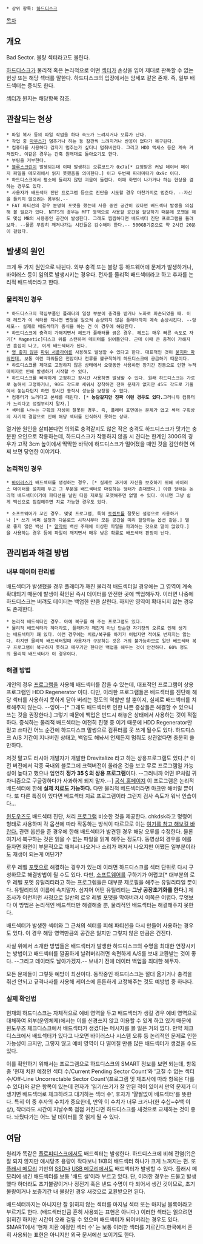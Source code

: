  * 상위 항목: [[하드디스크]]

[[목차]]
== 개요 ==
Bad Sector. 불량 섹터라고도 불린다.

[[하드디스크]]가 물리적 혹은 논리적으로 어떤 [[섹터]]가 손상을 입어 제대로 판독할 수 없는 현상 또는 해당 섹터를 말한다. 하드디스크의 입장에서는 암세포 같은 존재. 즉, 일부 배드섹터는 증식도 한다.

[[섹터]]가 뭔지는 해당항목 참조.

== 관찰되는 현상 ==
 * 파일 복사 등의 파일 작업을 하다 속도가 느려지거나 오류가 난다.
 * 작업 중 [[마우스]]가 멈추거나 하는 등 잠깐씩 느려지거나 반응이 없다가 복구된다.
 * 컴퓨터를 사용하다 갑자기 멈추는가 싶더니 멈춰버린다. 그리고 HDD 액세스 등은 계속 켜져있다. 이같은 경우는 간혹 원래대로 돌아오기도 한다. 
 * 부팅을 거부한다.
 * [[블루스크린]]이 발생되는데 이때 발생하는 오류코드가 0x7a[* 요청받은 커널 데이터 페이지 파일을 메모리에서 읽지 못했음을 의미한다.] 이고 두번째 파라미터가 0x9c 이다.
 * 하드디스크에서 평소에 들리지 않던 괴음이 들린다. 이때 화면이 나가거나 하는 현상을 겸하는 경우도 있다.
 * 사용자가 배드섹터 진단 프로그램 등으로 진단을 시도할 경우 마찬가지로 멈춘다. --자신을 들키지 않으려는 몸부림.--
 * FAT 파티션의 경우 분명히 포맷을 했는데 사용 중인 공간이 있다면 배드섹터 발생을 의심해 볼 필요가 있다. NTFS의 경우는 MFT 영역으로 사용할 공간을 할당하기 때문에 포맷을 해도 몇십 MB의 사용중인 공간이 발생한다. 그래도 찜찜하다면 배드섹터 진단 프로그램을 돌려보자. --물론 무참히 깨져나가는 시간들은 감수해야 한다.-- 500GB기준으로 약 2시간 20분이 걸렸다. 

== 발생의 원인 ==
크게 두 가지 원인으로 나뉜다. 외부 충격 또는 불량 등 하드웨어에 문제가 발생하거나, 바이러스 등이 임의로 발생시키는 경우다. 전자를 물리적 배드섹터라고 하고 후자를 논리적 배드섹터라고 한다.

=== 물리적인 경우 ===
 * 하드디스크의 핵심부품인 플래터의 일정 부분이 충격을 받거나 노화로 파손되었을 때. 이때 헤드가 이 섹터를 지나면 변형을 일으켜 손상되지 않은 플래터까지 계속 손상시킨다. --암세포-- 실제로 배드섹터가 증식을 하는 건 이 경우에 해당한다.
 * 하드디스크에 충격이 가해지면서 헤드가 플래터를 긁은 경우. 헤드는 매우 빠른 속도로 자기[* Magnetic]디스크 위를 스캔하며 데이터를 읽어들인다. 근데 이때 큰 충격이 가해지면 흠집이 나고, 이게 배드섹터가 된다.
 * [[영 좋지 않은]] [[파워 서플라이]]를 사용해도 발생할 수 있다고 한다. 대표적인 것이 [[묻지마 파워]]인데, 보통 이런 파워들은 전압이나 전류를 불규칙하게 하드디스크에 공급하기 때문이다.
 * 하드디스크를 제대로 고정하지 않은 상태에서 오랫동안 사용하면 장기간 진동으로 인한 누적데미지로 인해 발생하기 시작할 수 있다.
 * 하드디스크를 삐딱하게 고정하고 장시간 사용하면 발생할 수 있다. 원래 하드디스크는 가로로 눕혀서 고정하거나, 90도 각도로 세워서 장착하면 전혀 문제가 없지만 45도 각도로 기울여서 놓는다던지 하면 장시간 동작시 성능을 보장할 수 없다.
 * 컴퓨터가 느리다고 본체를 때린다. [* '''농담같지만 진짜 이런 경우도 있다.'''그러니까 컴퓨터가 느리다고 성질부리지 말자.]
 * 섹터를 나누는 구획의 자성이 잘못된 경우. 즉, 플래터 표면에는 문제가 없고 섹터 구획상의 자기적 결함으로 인해 해당 섹터를 인식하지 못하는 상태.

열거한 원인을 살펴본다면 의외로 충격같지도 않은 작은 충격도 하드디스크가 맛가는 충분한 요인으로 작용하는데, 하드디스크가 작동하지 않을 시 견디는 한계인 300G의 경우가 고작 3cm 높이에서 딱딱한 바닥에 하드디스크가 떨어졌을 때인 것을 감안하면 어찌 보면 당연한 이야기다.

=== 논리적인 경우 ===
 * [[바이러스]]가 배드섹터를 생성하는 경우. [* 실제로 과거에 자신을 보호하기 위해 바이러스 데이터를 설치해 두고 그 부분을 배드섹터로 마킹하는 형태가 존재했다.] 이런 형태는 논리적 배드섹터이기에 파티션을 날린 다음 제로필 포맷해주면 없앨 수 있다. 아니면 그냥 쉽게 백신으로 점검해주면 치료 가능한 경우도 있다.

 * 소프트웨어가 꼬인 경우. 몇몇 프로그램, 특히 [[토렌트]]를 잘못된 설정으로 사용하거나 [* 쓰기 버퍼 설정과 다운로드 시작시부터 모든 공간을 미리 할당하는 옵션 같은.] 별로 좋지 않은 백신 [* [[알약]]이 백신 주제에 이상한 파일을 파괴하는 것으로 말이 많았다.]을 사용하는 경우 등에 파일이 깨지면서 매우 낮은 확률로 배드섹터 판정이 난다.

== 관리법과 해결 방법 ==
=== 내부 데이터 관리법 ===
배드섹터가 발생했을 경우 플래터가 깨진 물리적 배드섹터일 경우에는 그 영역이 계속 확대되기 때문에 발생이 확인된 즉시 데이터를 안전한 곳에 백업해두자. 이러면 나중에 하드디스크는 버려도 데이터는 백업한 만큼 살린다. 하지만 영역이 확대되지 않는 경우도 존재한다.

 * 논리적 배드섹터인 경우. 아예 복구를 해 주는 프로그램도 있다.
 * 물리적 배드섹터라 하더라도, 플래터가 깨진게 아닌 단순한 자기장의 오류로 인해 생기는 배드섹터가 꽤 있다. 이런 경우에는 치료/복구를 하기가 어렵지만 적어도 번지지는 않는다. 하지만 물리적 배드섹터일때 사용자가 구분하는 것은 거의 불가능하므로 일단 베드섹터 복구 프로그램이 복구하지 못하고 메꾸기만 한다면 백업을 해두는 것이 안전하다. 60% 정도의 물리적 배드섹터가 이 경우이다.

=== 해결 방법 ===
개인의 경우 [[프로그램]]을 사용해 배드섹터를 잡을 수 있는데, 대표적인 프로그램이 상용프로그램인 HDD Regenerator 이다. 다만, 이러한 프로그램들은 배드섹터를 진단해 해당 섹터를 사용하지 못하게 닫아 버리는 정도의 역할만 할 뿐이지, 실제로 배드섹터를 치료해주지 않는다. --잉여--[* 그래도 배드섹터로 인한 나쁜 증상들은 해결할 수 있으니 쓰는 것을 권장한다.]
그렇기 때문에 백업은 반드시 해놓은 상태에서 사용하는 것이 적절하다. 증식하는 물리적 배드섹터는 여전히 진행 중 이기 때문에 HDD Regenerator만 믿고 쓰다간 어느 순간에 하드디스크 말썽으로 컴퓨터를 못 쓰게 될수도 있다. 하드디스크 A/S 기간이 지나버린 상태고, 백업도 해놔서 언제든지 멈춰도 상관없다면 충분히 쓸 만하다.

저것 말고도 러시아 개발자가 개발한 Drevitalize 라고 하는 상용프로그램도 있다.[* 이전 버전에서 각종 국내외 블로그에 크랙버전이 올라온 것을 보고 무료 프로그램일 가능성이 높다고 했으나 엄연히 '''정가 35＄의 상용 프로그램'''이다. --그러니까 어떤 IP처럼 귀차니즘으로 구글링하다가 사과하게 되지 말자.--] [http://www.piotrkn22.republika.pl/drev/index.html 공식 홈페이지] 이 프로그램은 논리적 베드섹터에 한해 '''실제 치료도 가능하다.''' 다만 물리적 베드섹터라면 마크만 해버릴 뿐이다. 또 다른 특징이 있다면 베드섹터 치료 프로그램이라 그런지 검사 속도가 워낙 안습이다...

[[윈도우즈]]도 배드섹터 진단, 처리 [[프로그램]] 비슷한 것을 제공한다. chkdsk라고 명령어 형태로 사용하며 각 옵션에 따라 작동하는 방식이 다르므로 이는 [http://kasua.namoweb.net/zb41pl4/bbs/skin/ggambo7002_board/print.php?id=tip&no=96 여기를 참고 해보길 바란다.] 관련 옵션을 준 경우에 한해 배드섹터가 발견된 경우 해당 오류를 수정한다. 물론 여기서 복구하는 것은 읽을 수 없는 파일을 읽게 해주는 정도다. 동영상의 경우를 예를 들자면 화면이 부분적으로 깨져서 나오거나 소리가 깨져서 나오지만 어쨌든 일부분이라도 재생이 되는게 어딘가?

로우 레벨 [[포맷]]으로 해결하는 경우가 있는데 이러면 하드디스크를 섹터 단위로 다시 구성하므로 해결방법이 될 수도 있다. 다만, [[소프트웨어]]를 구하기가 어렵고[* 대부분의 로우 레벨 포멧 유틸리티라고 하는 프로그렘들은 대부분 제로필을 해주는 유틸리티일 뿐이다. 유틸리티의 이름에 속지말자. 심지어 어떤 유틸리티는 '''그냥 공장초기화를 한다.'''] 제조사가 이런저런 사정으로 일반의 로우 레벨 포맷을 막아버려서 이쪽은 어렵다. 무엇보다 이 방법은 논리적인 배드섹터만 해결해줄 뿐, 물리적인 배드섹터는 해결해주지 못한다.

배드섹터가 발생한 섹터와 그 근처의 섹터를 피해 파티션을 다시 만들어 사용하는 경우도 있다. 이 경우 해당 영역만큼의 공간은 잃지만 그렇지 않은 만큼은 건진다.

사실 위에서 소개한 방법들은 배드섹터가 발생한 하드디스크의 수명을 최대한 연장시키는 방법이고 배드섹터를 깔끔하게 날려버리려면 속편하게 A/S를 보내 교환받는 것이 좋다. --그리고 데이터도 날아가겠지.-- 보내기 전에 데이터 백업을 최대한 해두자.

모든 문제들이 그렇듯 예방이 최선이다. 동작중인 하드디스크는 절대 옮기거나 충격을 줘선 안되고 규격나사를 사용해 케이스에 튼튼하게 고정해주는 것도 예방법 중 하나다.

=== 실제 확인법 ===
현재의 하드디스크는 자체적으로 예비 영역을 두고 배드섹터가 생길 경우 예비 영역으로 대체하여 외부(운영체제)에서는 이를 신경쓰지 않고 이용할 수 있게 하고 있기 때문에 윈도우즈 체크디스크에서 배드섹터가 생겼다는 메시지를 볼 일은 거의 없다. 만약 체크디스크에서 배드섹터가 있다고 나오면 바이러스나 시스템 오류 등 논리적인 문제로 인한 가능성이 크지만, 그렇지 않고 예비 영역이 다 떨어질 만큼 많은 배드섹터가 생겼을 수도 있다.

이를 확인하기 위해서는 프로그램으로 하드디스크의 SMART 정보를 보면 되는데, 항목 중 '현재 치환 예정인 섹터 수/Current Pending Sector Count'와 '고칠 수 없는 섹터 수/Off-Line Uncorrectable Sector Count'(프로그램 및 제조사에 따라 항목은 다를 수 있다)와 같은 항목이 있는데 전자가 '읽기/쓰기가 잘 안된 적이 있어서 만약 문제가 더 생기면 배드섹터로 체크하려고 대기하는 섹터 수', 후자가 '얄짤없이 배드섹터'를 뜻한다. 특히 이 중 후자의 수치가 중요한데, 만약 이 수치가 너무 크거나(한 수십~수백 이상), 작더라도 시간이 지날수록 점점 커진다면 하드디스크를 새것으로 교체하는 것이 좋다. 놔뒀다가는 어느 날 데이터를 못 읽게 될 수 있다.

== 여담 ==
원리가 똑같은 [[플로피디스크]]에서도 배드섹터는 발생한다. 하드디스크에 비해 전염(?)은 잘 되지 않지만 애시당초 용량이 작다보니 1KB의 배드섹터 하나가 크게 느껴지는 편. 또 [[플래시 메모리]] 기반의 [[SSD]]나 [[USB 메모리]]에서도 배드섹터가 발생할 수 있다. 플래시 메모리에 생긴 배드섹터를 보통 '배드 셀'이라 부르고 있다. 단, 이러한 경우는 드물고 발생했다 하더라도 초기불량이거나 정전기 혹은 낸드 수명이 다 되어서 생긴 것이므로, 초기불량이거나 보증기간 내 불량인 경우 새것으로 교환받으면 된다.

배드섹터까지는 아니지만 잘 읽히지 않는 섹터를 마지널 섹터 또는 마지널 블록이라고 부르기도 한다. (배드섹터만큼 흔히 사용되는 표현은 아니다.) 이러한 섹터는 읽으려면 읽히긴 하지만 시간이 오래 걸릴 수 있으며 배드색터가 되어버리는 경우도 있다. SMART에서 '현재 치환 예정인 섹터 수' 는 보통 이러한 섹터를 가르킨다.한국에서 흔히 사용되는 표현은 아니지만 외국 문서에선 보이기도 한다.

